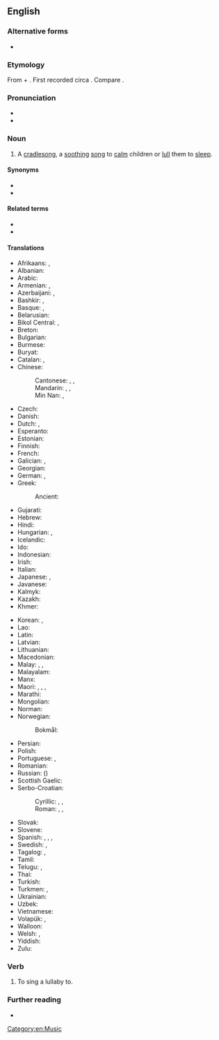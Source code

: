 ==English==

===Alternative forms===
* {{alter|en|lullabye||archaic}}

===Etymology===
From {{etyl|enm|en}} {{m|emn|lullen||to [[lull]]}} + {{m|en|bye}}. First recorded circa {{w|1560}}. Compare {{cog|ang|bī, bī|pos=interjection|t=lullaby!}}.

===Pronunciation===
* {{IPA|en|/ˈlʌləbaɪ/}}
* {{audio|en|en-us-lullabye.ogg|Audio (US)}}

===Noun===
{{en-noun|lullabies}}

# A [[cradlesong]], a [[soothing]] [[song]] to [[calm]] children or [[lull]] them to [[sleep]].

====Synonyms====
* {{l|en|berceuse}}
* {{l|en|cradle song}}

====Related terms====
* {{l|en|hushaby}}
* {{l|en|lull}}

====Translations====
{{trans-top|a soothing song to lull children to sleep}}
* Afrikaans: {{t|af|slaapliedjie}}, {{t|af|wiegeliedjie}}
* Albanian: {{t|sq|nina-nanë}}
* Arabic: {{t|ar|تَهْوِيدَة|f}}
* Armenian: {{t+|hy|օրոր}}, {{t+|hy|օրորոցային|sc=Armn}}
* Azerbaijani: {{t|az|layla}}, {{t|az|laylay}}
* Bashkir: {{t|ba|сәңгелдәк йыры|sc=Cyrl}}, {{t|ba|бишек йыры|sc=Cyrl}}
* Basque: {{t|eu|lo-kanta}}, {{t|eu|sehaska-kanta}}
* Belarusian: {{t|be|калыха́нка|f|sc=Cyrl}}
* Bikol Central: {{t|bcl|lúlay}}, {{t|bcl|layláy}}
* Breton: {{t+|br|luskellerez|f}}
* Bulgarian: {{t|bg|приспивна песен|f|sc=Cyrl}}
* Burmese: {{t|my|ကျူးသောသီးချင်း|sc=Mymr}}
* Buryat: {{t|bua|үлгын дуун}}
* Catalan: {{t+|ca|cançó de bressol|f}}, {{t|ca|vou-verivou|m}} {{qualifier|Mallorca}}
* Chinese:
*: Cantonese: {{t|yue|催眠曲|tr=ceoi1 min4 kuk1|sc=Hani}}, {{t|yue|搖籃曲|sc=Hani}}, {{t|yue|摇篮曲|tr=jiu4 laam4 kuk1|sc=Hani}}
*: Mandarin: {{t+|cmn|催眠曲|tr=cuīmiánqǔ|sc=Hani}}, {{t+|cmn|搖籃曲|sc=Hani}}, {{t+|cmn|摇篮曲|tr=yáolánqǔ|sc=Hani}}
*: Min Nan: {{t+|nan|育囡仔歌|tr=io-gín-á-koa|sc=Hani}}, {{t|nan|育囝歌|tr=io-kiáⁿ-koa, io-káⁿ-koa|sc=Hani}}
* Czech: {{t+|cs|ukolébavka|f}}
* Danish: {{t|da|godnatsang}}
* Dutch: {{t+|nl|slaapliedje|n}}, {{t+|nl|wiegeliedje|n}}
* Esperanto: {{t|eo|lulkanto}}
* Estonian: {{t|et|hällilaul}}
* Finnish: {{t+|fi|tuutulaulu}}
* French: {{t+|fr|berceuse|f}}
* Galician: {{t+|gl|nana|f}}, {{t|gl|arrolo|m}}
* Georgian: {{t|ka|იავნანა|sc=Geor}}
* German: {{t+|de|Schlaflied|n}}, {{t+|de|Wiegenlied|n}}
* Greek: {{t+|el|νανούρισμα|n|sc=Grek}}
*: Ancient: {{t|grc|βαυκάλημα|n}}
* Gujarati: {{t-needed|gu}}
* Hebrew: {{t+|he|שִׁיר עֶרֶשׂ|m|tr=shir eres}}
* Hindi: {{t|hi|लोरी|f}}
* Hungarian: {{t+|hu|altatódal}}, {{t+|hu|bölcsődal}}
* Icelandic: {{t+|is|vögguvísa|f}}
* Ido: {{t+|io|bersokanto}}
* Indonesian: {{t|id|nina-bobok}}
* Irish: {{t|ga|suantraí|f}}
* Italian: {{t+|it|ninna nanna|f}}
* Japanese: {{t|ja|子守歌|tr=こもりうた, komoriuta}}, {{t|ja|ララバイ|tr=rarabai}}
* Javanese: {{t-needed|jv}}
* Kalmyk: {{t|xal|өлгән дун}}
* Kazakh: {{t|kk|бесік жыры|sc=Cyrl}}
* Khmer: {{t|km|ទំនុកបំពេរ|tr=tumnuk bɑmpee|sc=Khmr}}
{{trans-mid}}
* Korean: {{t+|ko|자장가}}, {{t|ko|자장노래}}
* Lao: {{t|lo|ເພງກ່ອມເດັກ}}
* Latin: {{t|la|lallus|m}}
* Latvian: {{t|lv|šūpļa dziesma|f}}
* Lithuanian: {{t|lt|lopšinė|f}}
* Macedonian: {{t|mk|приспивна песна|f|sc=Cyrl}}
* Malay: {{t|ms|dondang}}, {{t|ms|nyannyan pengulit}}, {{t|ms|nina-bobok}}
* Malayalam: {{t-needed|ml}}
* Manx: {{t|gv|arrane cadlee|m}}
* Maori: {{t|mi|taiapo}}, {{t|mi|pōpō}}, {{t|mi|ngāoriori}}, {{t|mi|oriori}}
* Marathi: {{t-needed|mr}}
* Mongolian: {{t|mn|бүүвэйн дуу|sc=Cyrl}}
* Norman: {{t|nrf|bèrcheuse|f}}
* Norwegian:
*: Bokmål: {{t|nb|vuggesang}}
* Persian: {{t+|fa|لالایی|tr=lâlâyi}}
* Polish: {{t+|pl|kołysanka|f}}
* Portuguese: {{t+|pt|canção de ninar|f}}, {{t|pt|canção de embalar|f}}
* Romanian: {{t+|ro|cântec de leagăn|n}}
* Russian: {{t+|ru|колыбе́льная|f}} ({{l|ru|пе́сня}})
* Scottish Gaelic: {{t|gd|òran tàlaidh|m}}
* Serbo-Croatian:
*: Cyrillic: {{t|sh|успаванка|f}}, {{t|sh|уљуљка|f}}, {{t|sh|уколевка|f}}
*: Roman: {{t+|sh|uspavanka|f}}, {{t|sh|uljuljka|f}}, {{t|sh|ukolevka}}
* Slovak: {{t+|sk|uspávanka|f}}
* Slovene: {{t+|sl|uspavanka|f}}
* Spanish: {{t+|es|canción de cuna|f}}, {{t+|es|nana|f}}, {{t|es|canto de cuna|m}}, {{t+|es|arrullo|m}}
* Swedish: {{t+|sv|vaggvisa|c}}, {{t|sv|godnattsång|c}}
* Tagalog: {{t|tl|oyayi}}, {{t|tl|lulay}}
* Tamil: {{t+|ta|தாலாட்டு}}
* Telugu: {{t+|te|జోలపాట}}, {{t+|te|లాలిపాట}}
* Thai: {{t|th|เพลงกล่อมเด็ก|tr=pleeng-glɔ̀m-dèk}}
* Turkish: {{t+|tr|ninni}}
* Turkmen: {{t|tk|hüvdi}}, {{t|tk|laý}}
* Ukrainian: {{t|uk|колиско́ва|f|sc=Cyrl}}
* Uzbek: {{t+|uz|alla}}
* Vietnamese: {{t|vi|hát ru}}
* Volapük: {{t|vo|klädömakanit}}, {{t|vo|klädömalid}}
* Walloon: {{t+|wa|hosseuse|f}}
* Welsh: {{t|cy|hwiangerdd|f}}, {{t|cy|suo-gân|f}}
* Yiddish: {{t|yi|וויגליד|n|sc=Hebr}}
* Zulu: {{t-needed|zu}}
{{trans-bottom}}

===Verb===
{{en-verb|lullabies|lullabying|lullabied}}

# {{lb|en|transitive}} To sing a lullaby to.

===Further reading===
* {{pedialite}}

[[Category:en:Music]]
